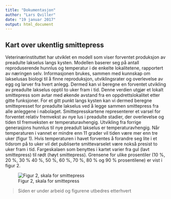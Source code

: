 ---
title: "Dokumentasjon"
author: "Lars Qviller"
date: "19 januar 2017"
output: html_document
---


## Kart over ukentlig smittepress 



Veterinærinstituttet har utviklet en modell som viser forventet produksjon av preadulte lakselus langs kysten. Modellen baserer seg på antall reproduserende hunnlus og temperatur i de enkelte lokalitetene, rapportert av næringen selv. Informasjonen brukes, sammen med kunnskap om lakselusas biologi til å finne reproduksjon, utviklingsrater og overlevelse av egg og larver fra hvert anlegg. Dermed kan vi beregne en forventet utvikling av preadulte lakselus opptil to uker fram i tid. Denne verdien utgjør et lokalt smittepress som avtar med økende avstand fra en oppdrettslokalitet etter gitte funksjoner. For et gitt punkt langs kysten kan vi dermed beregne smittepresset for preadulte lakselus ved å legge sammen smittepress fra alle anleggene i nabolaget. 
Smittepresskartene representerer et varsel for forventet relativ fremvekst av nye lus i preadulte stadier, der overlevelse og tiden til fremveksten er temperaturavhengig. Utvikling fra forrige generasjons hunnlus til nye preadult lakselus er temperaturavhengig. Når temperaturen i vannet er mindre enn 11 grader vil tiden være mer enn tre uker (figur 1). Hvis temperaturen i havet forventes å forandre seg lite i et tidsrom på to uker vil det publiserte smittevarselet være nokså presist to uker fram i tid.
Fargeskalaen som benyttes i kartet varier fra gul (lavt smittepress) til rødt (høyt smittepress). Grensene for ulike prosentiler (10 %, 20 %, 30 % 40 %, 50 %, 60 %, 70 %, 80 % og 90 % prosentilene) er vist i figur 2.

 ![Figur 2, skala for smittepress](Rplot2.jpg)
 
 > Siden er under arbeid og figurene utbedres etterhvert
